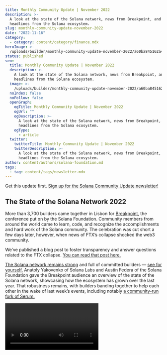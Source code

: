 ```yaml
---
title: Monthly Community Update | November 2022
description: >-
  A look at the state of the Solana network, news from Breakpoint, and more
  headlines from the Solana ecosystem.
slug: monthly-community-update-november-2022
date: "2022-11-16"
category:
  - category: content/category/finance.mdx
heroImage: >-
  /uploads/builder/monthly-community-update-november-2022/a60ba845162a40d4b6a15c40221340e4.png
status: published
seo:
  title: Monthly Community Update | November 2022
  description: >-
    A look at the state of the Solana network, news from Breakpoint, and more
    headlines from the Solana ecosystem.
  image: >-
    /uploads/builder/monthly-community-update-november-2022/a60ba845162a40d4b6a15c40221340e4.png
  noIndex: false
  noFollow: false
  openGraph:
    ogTitle: Monthly Community Update | November 2022
    ogUrl: ""
    ogDescription: >-
      A look at the state of the Solana network, news from Breakpoint, and more
      headlines from the Solana ecosystem.
    ogType:
      - article
  twitter:
    twitterTitle: Monthly Community Update | November 2022
    twitterDescription: >-
      A look at the state of the Solana network, news from Breakpoint, and more
      headlines from the Solana ecosystem.
author: content/authors/solana-foundation.md
tags:
  - tag: content/tags/newsletter.mdx
---
```


Get this update first. [Sign up for the Solana Community Update newsletter!](http://eepurl.com/gOcpoL?ref=solana.ghost.io)

## **The State of the Solana Network 2022**

More than 3,700 builders came together in Lisbon for [Breakpoint](https://solana.com/breakpoint?ref=solana.ghost.io), the conference put on by the Solana Foundation. Community members from around the world came to learn, code, and recognize the accomplishments and hard work of the Solana community. The celebration was cut short a few days later, however, when news of FTX’s collapse shocked the web3 community.

We’ve published a blog post to foster transparency and answer questions related to the FTX collapse. [You can read that post here.](https://solana.com/news/solana-facts-ftx-bankruptcy?ref=solana.ghost.io)

[The Solana network remains strong](https://twitter.com/solana/status/1590500388679176195?ref=solana.ghost.io) and full of committed builders — [see for yourself.](https://twitter.com/hashtag/SolanaJourney?src=hashtag_click&ref=solana.ghost.io) Anatoly Yakovenko of Solana Labs and Austin Federa of the Solana Foundation gave the Breakpoint audience an overview of the state of the Solana network, showcasing how the ecosystem has grown over the last year. That robustness remains, with builders banding together to help each other in the wake of last week’s events, including notably [a community-run fork of Serum.](https://twitter.com/m_schneider/status/1591636078037200896?ref=solana.ghost.io)

<video url="https://youtu.be/5NDs3Il2J3Q " />

Here’s the facts on Solana over the past year:

- **User activity.** As of October 2022, there were [11.5 million active user accounts](https://twitter.com/solana/status/1590500400364326913?ref=solana.ghost.io) on Solana, despite the market downturn (at the peak, there were 22.4 million active user accounts).
- **Developers.** The number of open source projects on Solana continues to grow, with [20,717 Github developer repositories](https://twitter.com/solana/status/1590500404877557760?ref=solana.ghost.io) as of the start of Breakpoint in early November 2022.
- **NFTs.** NFTs have exploded on Solana, with more than [21.9 million NFTs minted](https://twitter.com/solana/status/1590500412289093633?ref=solana.ghost.io) from 150,000 creators.
- **Games.** Over 1,100 gamers came to [Solana Foundation Games Day](https://twitter.com/solana/status/1590500406634975232?ref=solana.ghost.io) in Lisbon, which took place the day before Breakpoint kicked off. They played dozens of complete (or nearly complete) games in the Solana ecosystem. There are currently 15 games that are live and playable using Solana, and with 37 expected by March 2023.
- **DeFi.** [Over $150 million](https://twitter.com/solana/status/1590500410049335296?ref=solana.ghost.io) was raised by Solana DeFi projects in 2022.
- **DAOs.** At Breakpoint 2021, DAO governance did not exist on Solana. In the year since, new tooling has led to [a blossoming of DAOs on Solana,](https://twitter.com/solana/status/1590500408161714176?ref=solana.ghost.io) leading to 7,693 DAO proposals and 31,793 total votes.
- **Mobile.** [Unlocking web3 for mobile devices](https://solanamobile.com/news/getting-closer-the-mobile-era-of-web3-with-saga-and-solana-mobile-stack?ref=solana.ghost.io) continues apace. The first Saga developer kits are due to ship in December 2022, the SolanaMobile dApp Store will open in January 2023, and public devices are coming in early 2023.

Keep reading to learn about more of the exciting developments, news, and announcements coming out of Breakpoint 2022. Learn more about FTX’s bankruptcy and [how it affects the Solana ecosystem.](https://solana.com/news/solana-facts-ftx-bankruptcy?ref=solana.ghost.io)

## **Top Solana News**

### **Jump Crypto's Firedancer processes 1.2 million transactions per second in live demo**

![](/uploads/builder/monthly-community-update-november-2022/image-1.jpg)

Kevin Bowers of Jump Crypto demonstrating Firedancer at Breakpoint, Nov. 6, 2022.

Kevin Bowers of Jump Crypto took the Breakpoint stage to give a preview of Firedancer, the anticipated new validator client being developed by the Jump team, and the results were eye-popping.

[In a live demo](https://www.youtube.com/watch?v=YF-7duYCK54&ref=solana.ghost.io) using synthetic transactions that closely resemble a Solana validator, Firedancer was able to process 1.2 million raw transactions per second, and 0.6 million transactions per second after deduplication. Wow!

### **Instagram and Facebook now support Solana NFTs**

![](/uploads/builder/monthly-community-update-november-2022/image-2.jpg)

Ty Swarts of Meta at Breakpoint, Nov. 5, 2022.

Big news! Meta announced that Instagram and Facebook are [now supporting Solana NFTs.](https://twitter.com/solana/status/1587932805933436929?ref=solana.ghost.io)

To get started, go to Instagram, select Settings, then Digital Collectables, then connect a Phantom wallet.

To celebrate, the Solana Foundation has teamed up with Solana NFT ecosystem creators, marketplaces, and infrastructure projects to celebrate with a special contest. [Learn more.](https://solana.com/meta?ref=solana.ghost.io)

### **Google Cloud is joining the Solana community**

![](/uploads/builder/monthly-community-update-november-2022/image-3.jpg)

Nalin Mittal of Google Cloud, on stage at Breakpoint with Nikhil Kumar of the Solana Foundation, Nov. 5, 2022.

Google Cloud [announced on stage](https://twitter.com/googlecloud/status/1588927896911069184?ref=solana.ghost.io) that they were exploring the Solana network. Not only has the company been running a block-producing validator, but they announced that they are adding Solana data to BigQuery. They're also bringing Blockchain Node Engine to Solana next year, so people can run nodes on the cloud. [Learn more.](https://twitter.com/googlecloud/status/1588927896911069184?ref=solana.ghost.io)

### **Ledger adds support for Solana Mobile**

![](/uploads/builder/monthly-community-update-november-2022/image-4.jpg)

Steven Laver of Solana Mobile at Breakpoint, Nov. 5, 2022.

The Solana Mobile team has been [working hard!](https://solanamobile.com/news/getting-closer-the-mobile-era-of-web3-with-saga-and-solana-mobile-stack?ref=solana.ghost.io) Among the many mobile-related announcements made on stage at Breakpoint, Ledger announced that they will be updating Ledger Live to support SMS, so users can easily connect their Seed Vault with Ledger Nano hardware wallets. [Learn more.](https://solanamobile.com/news/getting-closer-the-mobile-era-of-web3-with-saga-and-solana-mobile-stack?ref=solana.ghost.io)

### **Patika launches new Solana course for Turkish devs**

Wow! Patika, a popular developer education company for Turkish builders, just announced a new Solana-focused practicum. Members of the cohort will learn Rust, build a dApp, and join the budding Solana community in Turkey. [Sign up.](https://twitter.com/patika_dev/status/1589988898280992772?ref=solana.ghost.io)

## **Ecosystem Headlines**

Here's what's new this month:

- Realms announced [a new hub](https://app.realms.today/discover?ref=solana.ghost.io) for the Solana ecosystem.
- [Circle](https://www.youtube.com/watch?v=pDbr0kFDUe0&ref=solana.ghost.io) is bringing Euro Coin to Solana.
- Neon Labs will [bring their EVM](https://twitter.com/neonlabsorg/status/1589596997883146241?ref=solana.ghost.io) to mainnet on Dec. 12, 2022.
- [Dialect,](https://twitter.com/saydialect/status/1588858004815814657?ref=solana.ghost.io) a web3 messaging and wallet-to-wallet chat, launched the smart message SPEC.
- All panels from Breakpoint have been uploaded to the Solana Foundation's Youtube channel. [Check them out!](https://www.youtube.com/c/SolanaFndn/videos?ref=solana.ghost.io)
